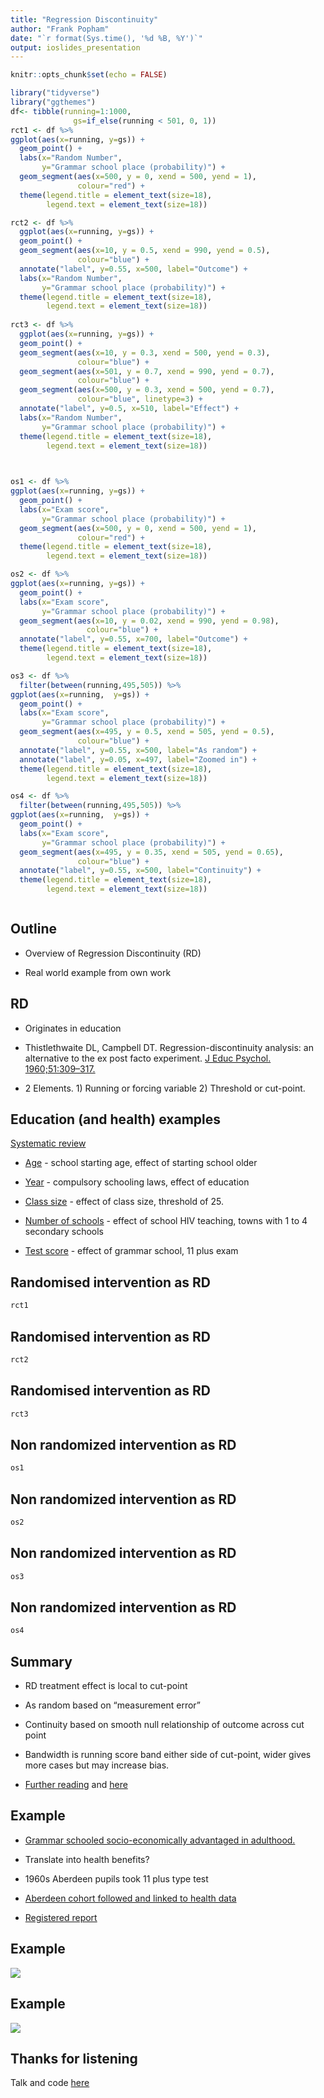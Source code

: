 ---
title: "Regression Discontinuity"
author: "Frank Popham"
date: "`r format(Sys.time(), '%d %B, %Y')`"
output: ioslides_presentation
---

```{r setup, include=FALSE}
knitr::opts_chunk$set(echo = FALSE)

library("tidyverse")
library("ggthemes")
df<- tibble(running=1:1000,
              gs=if_else(running < 501, 0, 1))
rct1 <- df %>%
ggplot(aes(x=running, y=gs)) +
  geom_point() +
  labs(x="Random Number",
       y="Grammar school place (probability)") +
  geom_segment(aes(x=500, y = 0, xend = 500, yend = 1), 
               colour="red") +
  theme(legend.title = element_text(size=18),
        legend.text = element_text(size=18)) 

rct2 <- df %>%
  ggplot(aes(x=running, y=gs)) +
  geom_point() +
  geom_segment(aes(x=10, y = 0.5, xend = 990, yend = 0.5),
               colour="blue") +
  annotate("label", y=0.55, x=500, label="Outcome") +
  labs(x="Random Number",
       y="Grammar school place (probability)") +
  theme(legend.title = element_text(size=18),
        legend.text = element_text(size=18)) 
  
rct3 <- df %>%
  ggplot(aes(x=running, y=gs)) +
  geom_point() +
  geom_segment(aes(x=10, y = 0.3, xend = 500, yend = 0.3),
               colour="blue") +
  geom_segment(aes(x=501, y = 0.7, xend = 990, yend = 0.7),
               colour="blue") +
  geom_segment(aes(x=500, y = 0.3, xend = 500, yend = 0.7),
               colour="blue", linetype=3) +
  annotate("label", y=0.5, x=510, label="Effect") +
  labs(x="Random Number",
       y="Grammar school place (probability)") +
  theme(legend.title = element_text(size=18),
        legend.text = element_text(size=18)) 


  
os1 <- df %>%
ggplot(aes(x=running, y=gs)) +
  geom_point() +
  labs(x="Exam score",
       y="Grammar school place (probability)") +
  geom_segment(aes(x=500, y = 0, xend = 500, yend = 1),
               colour="red") +
  theme(legend.title = element_text(size=18),
        legend.text = element_text(size=18)) 

os2 <- df %>%
ggplot(aes(x=running, y=gs)) +
  geom_point() +
  labs(x="Exam score",
       y="Grammar school place (probability)") +
  geom_segment(aes(x=10, y = 0.02, xend = 990, yend = 0.98),
                 colour="blue") +
  annotate("label", y=0.55, x=700, label="Outcome") +
  theme(legend.title = element_text(size=18),
        legend.text = element_text(size=18)) 

os3 <- df %>%
  filter(between(running,495,505)) %>%
ggplot(aes(x=running,  y=gs)) +
  geom_point() +
  labs(x="Exam score",
       y="Grammar school place (probability)") +
  geom_segment(aes(x=495, y = 0.5, xend = 505, yend = 0.5),
               colour="blue") +
  annotate("label", y=0.55, x=500, label="As random") +
  annotate("label", y=0.05, x=497, label="Zoomed in") +
  theme(legend.title = element_text(size=18),
        legend.text = element_text(size=18)) 

os4 <- df %>%
  filter(between(running,495,505)) %>%
ggplot(aes(x=running,  y=gs)) +
  geom_point() +
  labs(x="Exam score",
       y="Grammar school place (probability)") +
  geom_segment(aes(x=495, y = 0.35, xend = 505, yend = 0.65),
               colour="blue") +
  annotate("label", y=0.55, x=500, label="Continuity") +
  theme(legend.title = element_text(size=18),
        legend.text = element_text(size=18)) 



```

## Outline

-   Overview of Regression Discontinuity (RD)

-   Real world example from own work

## RD

-   Originates in education

-   Thistlethwaite DL, Campbell DT. Regression-discontinuity analysis: an alternative to the ex post facto experiment. [J Educ Psychol. 1960;51:309--317.](https://pdfs.semanticscholar.org/0ebb/29615b1569e9ee219f536c9ad64ae5fce36d.pdf)

-   2 Elements. 1) Running or forcing variable 2) Threshold or cut-point.

## Education (and health) examples

[Systematic review](https://journals.lww.com/epidem/Fulltext/2021/01000/Regression_Discontinuity_Designs_in_Health__A.12.aspx)

-   [Age](https://www.nber.org/system/files/working_papers/w21610/w21610.pdf) - school starting age, effect of starting school older

-   [Year](https://academic.oup.com/restud/article-abstract/72/1/189/1582636) - compulsory schooling laws, effect of education

-   [Class size](https://www.tandfonline.com/doi/full/10.1080/09645292.2013.789826?needAccess=true) - effect of class size, threshold of 25.

-   [Number of schools](https://onlinelibrary.wiley.com/doi/abs/10.1002/hec.1643) - effect of school HIV teaching, towns with 1 to 4 secondary schools

-   [Test score](https://bmcmedicine.biomedcentral.com/track/pdf/10.1186/s12916-020-01536-7.pdf) - effect of grammar school, 11 plus exam

## Randomised intervention as RD

```{r rct1}

rct1

```

## Randomised intervention as RD

```{r rct2}

rct2

```

## Randomised intervention as RD

```{r rct3}

rct3

```

## Non randomized intervention as RD

```{r os1}

os1

```

## Non randomized intervention as RD

```{r os2}

os2

```

## Non randomized intervention as RD

```{r os3}

os3

```

## Non randomized intervention as RD

```{r os4}

os4

```

## Summary

-   RD treatment effect is local to cut-point

-   As random based on "measurement error"

-   Continuity based on smooth null relationship of outcome across cut point

-   Bandwidth is running score band either side of cut-point, wider gives more cases but may increase bias.

-   [Further reading](https://rdpackages.github.io/references/Cattaneo-Idrobo-Titiunik_2019_CUP.pdf) and [here](A%20Practical%20Introduction%20to%20Regression%20Discontinuity%20Designs:%20Foundations.)

## Example

-   [Grammar schooled socio-economically advantaged in adulthood.](https://www.iser.essex.ac.uk/publications/working-papers/iser/2014-05)

-   Translate into health benefits?

-   1960s Aberdeen pupils took 11 plus type test

-   [Aberdeen cohort followed and linked to health data](https://www.abdn.ac.uk/birth-cohorts/1950s/)

-   [Registered report](https://www.cos.io/initiatives/registered-reports)

## Example

![](fig1.png)

## Example

![](fig2.png)

## Thanks for listening

Talk and code [here](https://github.com/frankpopham/rdtalk)
